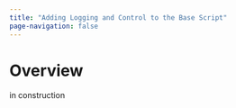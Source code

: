 ```yaml
---
title: "Adding Logging and Control to the Base Script"
page-navigation: false
---
```

# Overview

in construction